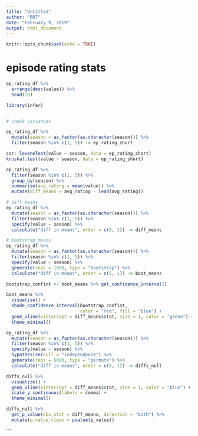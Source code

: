 ```yaml
---
title: "Untitled"
author: "RN7"
date: "February 9, 2019"
output: html_document
---
```


```r
knitr::opts_chunk$set(echo = TRUE)
```


# episode rating stats


```r
ep_rating_df %>% 
  arrange(desc(value)) %>% 
  head(10)

library(infer)


# check variances

ep_rating_df %>% 
  mutate(season = as_factor(as.character(season))) %>% 
  filter(season %in% c(1, 5)) -> ep_rating_short

car::leveneTest(value ~ season, data = ep_rating_short)
kruskal.test(value ~ season, data = ep_rating_short)
```


```r
ep_rating_df %>% 
  filter(season %in% c(1, 5)) %>% 
  group_by(season) %>% 
  summarise(avg_rating = mean(value)) %>% 
  mutate(diff_means = avg_rating - lead(avg_rating))

# diff means
ep_rating_df %>% 
  mutate(season = as_factor(as.character(season))) %>% 
  filter(season %in% c(1, 5)) %>% 
  specify(value ~ season) %>% 
  calculate("diff in means", order = c(5, 1)) -> diff_means

# bootstrap means
ep_rating_df %>% 
  mutate(season = as_factor(as.character(season))) %>% 
  filter(season %in% c(1, 5)) %>% 
  specify(value ~ season) %>% 
  generate(reps = 1000, type = "bootstrap") %>% 
  calculate("diff in means", order = c(5, 1)) -> boot_means

bootstrap_confint <- boot_means %>% get_confidence_interval()

boot_means %>% 
  visualise() +
  shade_confidence_interval(bootstrap_confint,
                            color = "red", fill = "blue") +
  geom_vline(xintercept = diff_means$stat, size = 1, color = "green") +
  theme_minimal()

ep_rating_df %>% 
  mutate(season = as_factor(as.character(season))) %>% 
  filter(season %in% c(1, 5)) %>% 
  specify(value ~ season) %>% 
  hypothesize(null = "independence") %>% 
  generate(reps = 5000, type = "permute") %>% 
  calculate("diff in means", order = c(5, 1)) -> diffs_null

diffs_null %>% 
  visualize() +
  geom_vline(xintercept = diff_means$stat, size = 1, color = "blue") +
  scale_y_continuous(labels = comma) +
  theme_minimal()

diffs_null %>% 
  get_p_value(obs_stat = diff_means, direction = "both") %>% 
  mutate(p_value_clean = pvalue(p_value))
```

```

